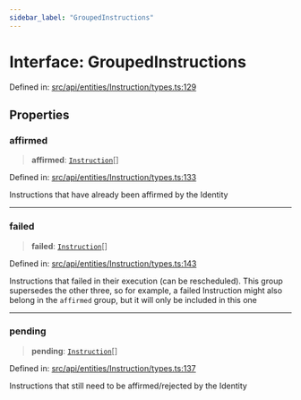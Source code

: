 ```yaml
---
sidebar_label: "GroupedInstructions"
---
```


# Interface: GroupedInstructions

Defined in: [src/api/entities/Instruction/types.ts:129](https://github.com/PolymeshAssociation/polymesh-sdk/blob/bee6a2fe7a8ce5db42a6982e793782182cde2153/src/api/entities/Instruction/types.ts#L129)

## Properties

### affirmed

> **affirmed**: [`Instruction`](../../classes/Instruction.mdx)[]

Defined in: [src/api/entities/Instruction/types.ts:133](https://github.com/PolymeshAssociation/polymesh-sdk/blob/bee6a2fe7a8ce5db42a6982e793782182cde2153/src/api/entities/Instruction/types.ts#L133)

Instructions that have already been affirmed by the Identity

***

### failed

> **failed**: [`Instruction`](../../classes/Instruction.mdx)[]

Defined in: [src/api/entities/Instruction/types.ts:143](https://github.com/PolymeshAssociation/polymesh-sdk/blob/bee6a2fe7a8ce5db42a6982e793782182cde2153/src/api/entities/Instruction/types.ts#L143)

Instructions that failed in their execution (can be rescheduled).
  This group supersedes the other three, so for example, a failed Instruction
  might also belong in the `affirmed` group, but it will only be included in this one

***

### pending

> **pending**: [`Instruction`](../../classes/Instruction.mdx)[]

Defined in: [src/api/entities/Instruction/types.ts:137](https://github.com/PolymeshAssociation/polymesh-sdk/blob/bee6a2fe7a8ce5db42a6982e793782182cde2153/src/api/entities/Instruction/types.ts#L137)

Instructions that still need to be affirmed/rejected by the Identity
